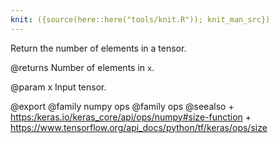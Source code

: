 ```yaml
---
knit: ({source(here::here("tools/knit.R")); knit_man_src})
---
```

Return the number of elements in a tensor.

@returns
    Number of elements in `x`.

@param x
Input tensor.

@export
@family numpy ops
@family ops
@seealso
+ <https:/keras.io/keras_core/api/ops/numpy#size-function>
+ <https://www.tensorflow.org/api_docs/python/tf/keras/ops/size>
